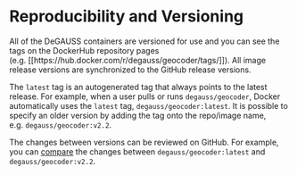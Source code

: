 # Reproducibility and Versioning

All of the DeGAUSS containers are versioned for use and you can see the tags on the DockerHub repository pages (e.g. [[https://hub.docker.com/r/degauss/geocoder/tags/]]). All image release versions are synchronized to the GitHub release versions. 

The `latest` tag is an autogenerated tag that always points to the latest release.  For example, when a user pulls or runs `degauss/geocoder`, Docker automatically uses the `latest` tag, `degauss/geocoder:latest`.  It is possible to specify an older version by adding the tag onto the repo/image name, e.g. `degauss/geocoder:v2.2`.  

The changes between versions can be reviewed on GitHub.  For example, you can [compare](https://github.com/cole-brokamp/geocoder/compare/v2.2...master) the changes between `degauss/geocoder:latest` and `degauss/geocoder:v2.2`.
